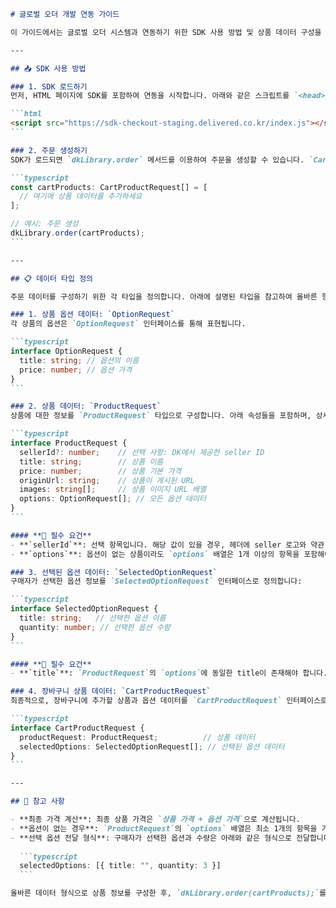 ````markdown
# 글로벌 오더 개발 연동 가이드

이 가이드에서는 글로벌 오더 시스템과 연동하기 위한 SDK 사용 방법 및 상품 데이터 구성을 안내합니다. 단계별 설명을 통해 SDK를 효율적으로 적용할 수 있도록 돕겠습니다.

---

## 📥 SDK 사용 방법

### 1. SDK 로드하기
먼저, HTML 페이지에 SDK를 포함하여 연동을 시작합니다. 아래와 같은 스크립트를 `<head>` 또는 `<body>` 태그 안에 추가하세요:

```html
<script src="https://sdk-checkout-staging.delivered.co.kr/index.js"></script>
```

### 2. 주문 생성하기
SDK가 로드되면 `dkLibrary.order` 메서드를 이용하여 주문을 생성할 수 있습니다. `CartProductRequest` 배열을 설정하여 장바구니에 상품 정보를 전달하세요:

```typescript
const cartProducts: CartProductRequest[] = [
  // 여기에 상품 데이터를 추가하세요
];

// 예시: 주문 생성
dkLibrary.order(cartProducts);
```

---

## 📋 데이터 타입 정의

주문 데이터를 구성하기 위한 각 타입을 정의합니다. 아래에 설명된 타입을 참고하여 올바른 형식으로 데이터를 준비하세요.

### 1. 상품 옵션 데이터: `OptionRequest`
각 상품의 옵션은 `OptionRequest` 인터페이스를 통해 표현됩니다.

```typescript
interface OptionRequest {
  title: string; // 옵션의 이름
  price: number; // 옵션 가격
}
```

### 2. 상품 데이터: `ProductRequest`
상품에 대한 정보를 `ProductRequest` 타입으로 구성합니다. 아래 속성들을 포함하며, 상세 설명을 참고하세요:

```typescript
interface ProductRequest {
  sellerId?: number;    // 선택 사항: DK에서 제공한 seller ID
  title: string;        // 상품 이름
  price: number;        // 상품 기본 가격
  originUrl: string;    // 상품이 게시된 URL
  images: string[];     // 상품 이미지 URL 배열
  options: OptionRequest[]; // 모든 옵션 데이터
}
```

#### **📌 필수 요건**
- **`sellerId`**: 선택 항목입니다. 해당 값이 있을 경우, 헤더에 seller 로고와 약관 동의가 표시됩니다.
- **`options`**: 옵션이 없는 상품이라도 `options` 배열은 1개 이상의 항목을 포함해야 합니다. 옵션이 없는 경우, 기본 값으로 `{ title: "", price: 0 }`을 설정하세요.

### 3. 선택된 옵션 데이터: `SelectedOptionRequest`
구매자가 선택한 옵션 정보를 `SelectedOptionRequest` 인터페이스로 정의합니다:

```typescript
interface SelectedOptionRequest {
  title: string;   // 선택한 옵션 이름
  quantity: number; // 선택한 옵션 수량
}
```

#### **📌 필수 요건**
- **`title`**: `ProductRequest`의 `options`에 동일한 title이 존재해야 합니다. 

### 4. 장바구니 상품 데이터: `CartProductRequest`
최종적으로, 장바구니에 추가할 상품과 옵션 데이터를 `CartProductRequest` 인터페이스로 구성합니다:

```typescript
interface CartProductRequest {
  productRequest: ProductRequest;          // 상품 데이터
  selectedOptions: SelectedOptionRequest[]; // 선택된 옵션 데이터
}
```

---

## 📌 참고 사항

- **최종 가격 계산**: 최종 상품 가격은 `상품 가격 + 옵션 가격`으로 계산됩니다.
- **옵션이 없는 경우**: `ProductRequest`의 `options` 배열은 최소 1개의 항목을 가져야 하므로, 옵션이 없는 상품이라면 `{ title: "", price: 0 }`을 추가합니다.
- **선택 옵션 전달 형식**: 구매자가 선택한 옵션과 수량은 아래와 같은 형식으로 전달합니다:
  
  ```typescript
  selectedOptions: [{ title: "", quantity: 3 }]
  ```

올바른 데이터 형식으로 상품 정보를 구성한 후, `dkLibrary.order(cartProducts);`를 호출하여 주문을 완료하세요. 위의 설명을 참고하여 원활한 연동을 진행하시기 바랍니다.
````
